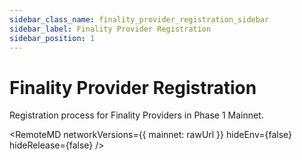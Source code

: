 ```yaml
---
sidebar_class_name: finality_provider_registration_sidebar
sidebar_label: Finality Provider Registration
sidebar_position: 1
---
```


# Finality Provider Registration

Registration process for Finality Providers in Phase 1 Mainnet.



<RemoteMD
  networkVersions={{
    mainnet: rawUrl
  }}
  hideEnv={false}
  hideRelease={false}
/>
